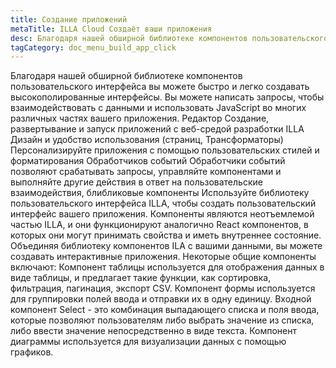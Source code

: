 ```yaml
---
title: Создание приложений
metaTitle: ILLA Cloud Создаёт ваши приложения
desc: Благодаря нашей обширной библиотеке компонентов пользовательского интерфейса вы можете быстро и легко создавать высокополированные интерфейсы с помощью ILLA Cloud.
tagCategory: doc_menu_build_app_click
---
```


Благодаря нашей обширной библиотеке компонентов пользовательского интерфейса вы можете быстро и легко создавать высокополированные интерфейсы. Вы можете написать запросы, чтобы взаимодействовать с данными и использовать JavaScript во многих различных частях вашего приложения.
Редактор
Создание, развертывание и запуск приложений с веб-средой разработки ILLA 
Дизайн и удобство использования (страниц, Трансформаторы)
Персонализируйте приложения с помощью пользовательских стилей и форматирования
Обработчиков событий 
Обработчики событий позволяют срабатывать запросы, управляйте компонентами и выполняйте другие действия в ответ на пользовательские взаимодействия,
блибликовые компоненты
Используйте библиотеку пользовательского интерфейса ILLA, чтобы создать пользовательский интерфейс вашего приложения.
Компоненты являются неотъемлемой частью ILLA, и они функционируют аналогично React компонентов, в которых они могут принимать свойства и иметь внутреннее состояние. Объединяя библиотеку компонентов ILA с вашими данными, вы можете создавать интерактивные приложения.
Некоторые общие компоненты включают:
Компонент таблицы используется для отображения данных в виде таблицы, и предлагает такие функции, как сортировка, фильтрация, пагинация, экспорт CSV. 
Компонент формы используется для группировки полей ввода и отправки их в одну единицу. 
Входной компонент Select - это комбинация выпадающего списка и поля ввода, которые позволяют пользователям либо выбрать значение из списка, либо ввести значение непосредственно в виде текста. 
Компонент диаграммы используется для визуализации данных с помощью графиков.
